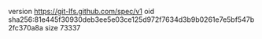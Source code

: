 version https://git-lfs.github.com/spec/v1
oid sha256:81e445f30930deb3ee5e03ce125d972f7634d3b9b0261e7e5bf547b2fc370a8a
size 73337
